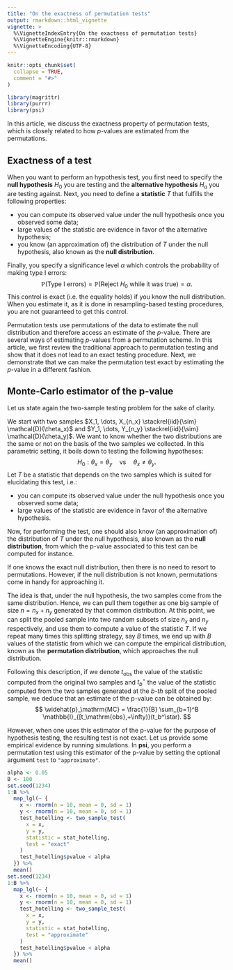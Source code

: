 ```yaml
---
title: "On the exactness of permutation tests"
output: rmarkdown::html_vignette
vignette: >
  %\VignetteIndexEntry{On the exactness of permutation tests}
  %\VignetteEngine{knitr::rmarkdown}
  %\VignetteEncoding{UTF-8}
---
```


```r
knitr::opts_chunk$set(
  collapse = TRUE,
  comment = "#>"
)
```

```r
library(magrittr)
library(purrr)
library(psi)
```

In this article, we discuss the exactness property of permutation tests, which is closely related to how $p$-values are estimated from the permutations.

## Exactness of a test

When you want to perform an hypothesis test, you first need to specify the **null hypothesis** $H_0$ you are testing and the **alternative hypothesis** $H_a$ you are testing against. Next, you need to define a **statistic** $T$ that fulfills the following properties:

- you can compute its observed value under the null hypothesis once you observed some data;
- large values of the statistic are evidence in favor of the alternative hypothesis;
- you know (an approximation of) the distribution of $T$ under the null hypothesis, also known as the **null distribution**.

Finally, you specify a significance level $\alpha$ which controls the probability of making type I errors:
$$  \mathbb{P} \left( \mbox{Type I errors} \right) = \mathbb{P} \left( \mbox{Reject } H_0 \mbox{ while it was true} \right) = \alpha. $$
This control is exact (i.e. the equality holds) if you know the null distribution. When you estimate it, as it is done in resampling-based testing procedures, you are not guaranteed to get this control.

Permutation tests use permutations of the data to estimate the null distribution and therefore access an estimate of the $p$-value. There are several ways of estimating $p$-values from a permutation scheme. In this article, we first review the traditional approach to permutation testing and show that it does not lead to an exact testing procedure. Next, we demonstrate that we can make the permutation test exact by estimating the $p$-value in a different fashion.

## Monte-Carlo estimator of the p-value

Let us state again the two-sample testing problem for the sake of clarity.

We start with two samples $X_1, \dots, X_{n_x} \stackrel{iid}{\sim} \mathcal{D}(\theta_x)$ and $Y_1, \dots, Y_{n_y} \stackrel{iid}{\sim} \mathcal{D}(\theta_y)$. We want to know whether the two distributions are the same or not on the basis of the two samples we collected. In this parametric setting, it boils down to testing the following hypotheses:
$$ H_0: \theta_x = \theta_y \quad \mbox{vs} \quad \theta_x \neq \theta_y. $$
Let $T$ be a statistic that depends on the two samples which is suited for elucidating this test, i.e.:

- you can compute its observed value under the null hypothesis once you observed some data;
- large values of the statistic are evidence in favor of the alternative hypothesis.

Now, for performing the test, one should also know (an approximation of) the distribution of $T$ under the null hypothesis, also known as the **null distribution**, from which the p-value associated to this test can be computed for instance.

If one knows the exact null distribution, then there is no need to resort to permutations. However, if the null distribution is not known, permutations come in handy for approaching it. 

The idea is that, under the null hypothesis, the two samples come from the same distribution. Hence, we can pull them together as one big sample of size $n = n_x + n_y$ generated by that common distribution. At this point, we can split the pooled sample into two random subsets of size $n_x$ and $n_y$ respectively, and use them to compute a value of the statistic $T$. If we repeat many times this splitting strategy, say $B$ times, we end up with $B$ values of the statistic from which we can compute the empirical distribution, known as the **permutation distribution**, which approaches the null distribution.

Following this description, if we denote $t_\mathrm{obs}$ the value of the statistic computed from the original two samples and $t_b^\star$ the value of the statistic computed from the two samples generated at the $b$-*th* split of the pooled sample, we deduce that an estimate of the p-value can be obtained by:
$$ \widehat{p}_\mathrm{MC} = \frac{1}{B} \sum_{b=1}^B \mathbb{I}_{[t_\mathrm{obs},+\infty)}(t_b^\star). $$

However, when one uses this estimator of the p-value for the purpose of hypothesis testing, the resulting test is not exact. Let us provide some empirical evidence by running simulations. In **psi**, you perform a permutation test using this estimator of the p-value by setting the optional argument `test` to `"approximate"`.

```r
alpha <- 0.05
B <- 100
set.seed(1234)
1:B %>% 
  map_lgl(~ {
    x <- rnorm(n = 10, mean = 0, sd = 1)
    y <- rnorm(n = 10, mean = 0, sd = 1)
    test_hotelling <- two_sample_test(
      x = x, 
      y = y, 
      statistic = stat_hotelling, 
      test = "exact"
    )
    test_hotelling$pvalue < alpha
  }) %>% 
  mean()
set.seed(1234)
1:B %>% 
  map_lgl(~ {
    x <- rnorm(n = 10, mean = 0, sd = 1)
    y <- rnorm(n = 10, mean = 0, sd = 1)
    test_hotelling <- two_sample_test(
      x = x, 
      y = y, 
      statistic = stat_hotelling, 
      test = "approximate"
    )
    test_hotelling$pvalue < alpha
  }) %>% 
  mean()
```
